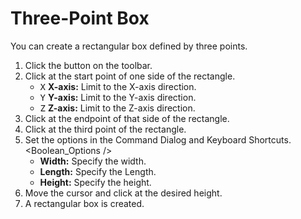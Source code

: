 
# Three-Point Box

<Reference shortcut='' command='Three-Point Box' button='Toolbar' />

You can  create a rectangular box defined by three points.

1. Click the button <ButtonIcon type="button-three-point-box" /> on the toolbar.
2. Click at the start point of one side of the rectangle.
   - <kbd>X</kbd> **X-axis:** Limit to the X-axis direction.
   - <kbd>Y</kbd> **Y-axis:** Limit to the Y-axis direction.
   - <kbd>Z</kbd> **Z-axis:** Limit to the Z-axis direction.
3. Click at the endpoint of that side of the rectangle.
4. Click at the third point of the rectangle.
5. Set the options in the Command Dialog and Keyboard Shortcuts.
   <Boolean_Options />
   - **Width:** Specify the width.
   - **Length:** Specify the Length.
   - **Height:** Specify the height.
6. Move the cursor and click at the desired height.
7. A rectangular box is created.





